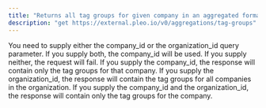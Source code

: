```yaml
---
title: "Returns all tag groups for given company in an aggregated format"
description: "get https://external.pleo.io/v0/aggregations/tag-groups"
---
```


You need to supply either the company\_id or the organization\_id query parameter. If you supply both, the company\_id will be used. If you supply neither, the request will fail. If you supply the company\_id, the response will contain only the tag groups for that company. If you supply the organization\_id, the response will contain the tag groups for all companies in the organization. If you supply the company\_id and the organization\_id, the response will contain only the tag groups for the company.
